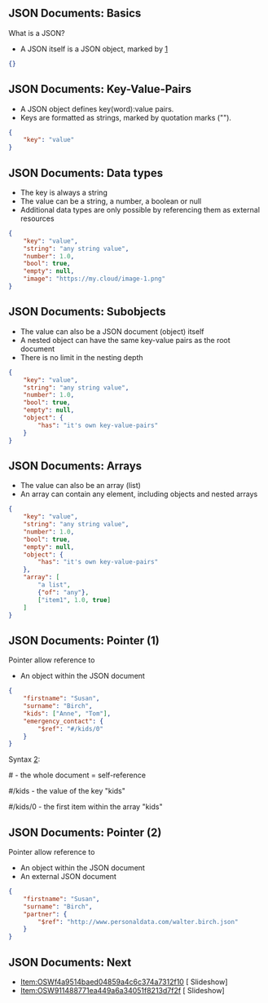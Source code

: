 == JSON Documents: Basics==

What is a JSON?
* A JSON itself is a JSON object, marked by [https://json-schema.org/understanding-json-schema/basics.html#hello-world]

<syntaxhighlight lang="json">
{}
</syntaxhighlight>

==JSON Documents: Key-Value-Pairs==

*A JSON object defines key(word):value pairs.
*Keys are formatted as strings, marked by quotation marks ("").

<syntaxhighlight lang="json">
{
    "key": "value"
}
</syntaxhighlight>

==JSON Documents: Data types==

*The key is always a string
*The value can be a string, a number, a boolean or null
*Additional data types are only possible by referencing them as external resources

<syntaxhighlight lang="json">
{
    "key": "value",
    "string": "any string value",
    "number": 1.0,
    "bool": true,
    "empty": null,
    "image": "https://my.cloud/image-1.png"
}
</syntaxhighlight>

==JSON Documents: Subobjects==

*The value can also be a JSON document (object) itself
*A nested object can have the same key-value pairs as the root document
*There is no limit in the nesting depth

<syntaxhighlight lang="json">
{
    "key": "value",
    "string": "any string value",
    "number": 1.0,
    "bool": true,
    "empty": null,
    "object": {
        "has": "it's own key-value-pairs"
    }
}
</syntaxhighlight>

==JSON Documents: Arrays==

*The value can also be an array (list)
*An array can contain any element, including objects and nested arrays

<syntaxhighlight lang="json">
{
    "key": "value",
    "string": "any string value",
    "number": 1.0,
    "bool": true,
    "empty": null,
    "object": {
        "has": "it's own key-value-pairs"
    },
    "array": [
        "a list", 
        {"of": "any"}, 
        ["item1", 1.0, true]
    ]
}
</syntaxhighlight>

==JSON Documents: Pointer (1)==

Pointer allow reference to
*An object within the JSON document

<syntaxhighlight lang="json">
{
    "firstname": "Susan",
    "surname": "Birch",
    "kids": ["Anne", "Tom"],
    "emergency_contact": {
        "$ref": "#/kids/0"
    }    
}
</syntaxhighlight>
Syntax [https://www.rfc-editor.org/rfc/rfc6901]:

<nowiki>#</nowiki>        - the whole document = self-reference

<nowiki>#</nowiki>/kids   - the value of the key "kids"

<nowiki>#</nowiki>/kids/0 - the first item within the array "kids"
==JSON Documents: Pointer (2)==
Pointer allow reference to
*An object within the JSON document
*An external JSON document

<syntaxhighlight lang="json">
{
    "firstname": "Susan",
    "surname": "Birch",
    "partner": {
        "$ref": "http://www.personaldata.com/walter.birch.json"
    }
}
</syntaxhighlight>

==JSON Documents: Next==

*[[Item:OSWf4a9514baed04859a4c6c374a7312f10]] [{{fullurl:Item:OSWf4a9514baed04859a4c6c374a7312f10|reveal=true}} Slideshow]
*[[Item:OSW911488771ea449a6a34051f8213d7f2f]] [{{fullurl:Item:OSW911488771ea449a6a34051f8213d7f2f|reveal=true}} Slideshow]